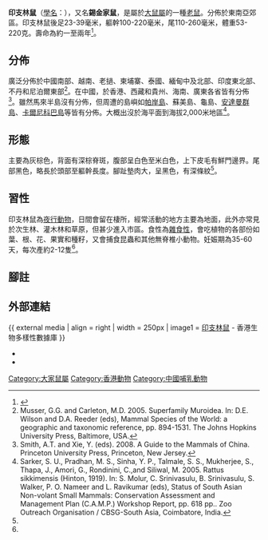 {{Speciesbox
| image = 
| image_caption = 
| status = LC
| status_system = iucn3.1
| status_ref = <ref>Aplin, K., Frost, A., Chakraborty, S., Molur, S. & Nameer, P.O. 2016. Rattus andamanensis. The IUCN Red List of Threatened Species 2016: e.T19361A22446146. http://dx.doi.org/10.2305/IUCN.UK.2016-3.RLTS.T19361A22446146.en {{en}}</ref>
| taxon = Rattus andamanensis
| authority = (Blyth, 1860)
| synonyms =
* ''Rattus remotus''<br /><small>(Robinson & Kloss, 1914)</small>
* ''Rattus sikkimensis''<br /><small>Hinton, 1919</small>
}}

'''印支林鼠'''（[[學名|學名]]：{{lang|la|''Rattus andamanensis''}}），又名'''錫金家鼠'''，是屬於[[大鼠屬|大鼠屬]]的一種[[老鼠|老鼠]]。分佈於東南亞郊區。印支林鼠後足23-39毫米，軀幹100-220毫米，尾110-260毫米，體重53-220克。壽命為約一至兩年<ref name=s2006> {{Cite book | author = 石仲堂 | title = 香港陸上哺乳類動物圖鑑 | publisher = 郊野公園之友會 | date = 2006-06 | ISBN = 9789882113312 | page = 258-261}}</ref>。

== 分佈 ==
廣泛分佈於中國南部、越南、老撾、柬埔寨、泰國、緬甸中及北部、印度東北部、不丹和尼泊爾東部<ref>Musser, G.G. and Carleton, M.D. 2005. Superfamily Muroidea. In: D.E. Wilson and D.A. Reeder (eds), Mammal Species of the World: a geographic and taxonomic reference, pp. 894-1531. The Johns Hopkins University Press, Baltimore, USA.</ref>。在中國，於香港、西藏和貴州、海南、廣東各省皆有分佈<ref>Smith, A.T. and Xie, Y. (eds). 2008. A Guide to the Mammals of China. Princeton University Press, Princeton, New Jersey.</ref>。雖然馬來半島沒有分佈，但周遭的島嶼如[[帕岸島|帕岸島]]、蘇美島、龜島、[[安達曼群島|安達曼群島]]、[[卡爾尼科巴島|卡爾尼科巴島]]等皆有分佈。大概出沒於海平面到海拔2,000米地區<ref>Sarker, S. U., Pradhan, M. S., Sinha, Y. P., Talmale, S. S., Mukherjee, S., Thapa, J., Amori, G., Rondinini, C.,and Siliwal, M. 2005. Rattus sikkimensis (Hinton, 1919). In: S. Molur, C. Srinivasulu, B. Srinivasulu, S. Walker, P. O. Nameer and L. Ravikumar (eds), Status of South Asian Non-volant Small Mammals: Conservation Assessment and Management Plan (C.A.M.P.) Workshop Report, pp. 618 pp.. Zoo Outreach Organisation / CBSG-South Asia, Coimbatore, India.</ref>。

== 形態 ==
主要為灰棕色，背面有深棕脊斑，腹部呈白色至米白色，上下皮毛有鮮門邊界。尾部黑色，略長於頭部至軀幹長度。腳趾墊肉大，呈黑色，有深條紋<ref name=s2006/>。

== 習性 ==
印支林鼠為[[夜行性|夜行動物]]，日間會留在棲所，經常活動的地方主要為地面，此外亦常見於次生林、灌木林和草原，但甚少進入市區。食性為[[雜食性|雜食性]]，會吃植物的各部份如葉、根、花、果實和種籽，又會捕食昆蟲和其他無脊椎小動物。妊娠期為35-60天，每次產約2-12隻<ref name=s2006/>。

== 腳註 ==
<references/>

== 外部連結 ==
{{ external media
| align  = right
| width  = 250px
| image1 = [http://www.afcd.gov.hk/tc_chi/conservation/hkbiodiversity/database/popup_record.asp?id=3541&lang=tc 印支林鼠] - 香港生物多樣性數據庫
}}
* {{Commons category-inline|Rattus andamanensis}}
* {{Wikispecies-inline|Rattus andamanensis}}
{{taxonbar|from= Q310472}}
[[Category:大家鼠屬|Category:大家鼠屬]]
[[Category:香港動物|Category:香港動物]]
[[Category:中國哺乳動物|Category:中國哺乳動物]]